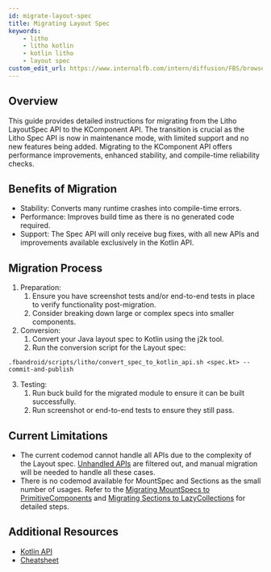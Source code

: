 ```yaml
---
id: migrate-layout-spec
title: Migrating Layout Spec
keywords:
    - litho
    - litho kotlin
    - kotlin litho
    - layout spec
custom_edit_url: https://www.internalfb.com/intern/diffusion/FBS/browsefile/master/fbandroid/libraries/components/docs/kotlin/migrating-layout-spec.mdx
---
```



## Overview

This guide provides detailed instructions for migrating from the Litho LayoutSpec API to the KComponent API. The transition is crucial as the Litho Spec API is now in maintenance mode, with limited support and no new features being added. Migrating to the KComponent API offers performance improvements, enhanced stability, and compile-time reliability checks.
## Benefits of Migration
* Stability: Converts many runtime crashes into compile-time errors.
* Performance: Improves build time as there is no generated code required.
* Support: The Spec API will only receive bug fixes, with all new APIs and improvements available exclusively in the Kotlin API.

## Migration Process

1. Preparation:
    1. Ensure you have screenshot tests and/or end-to-end tests in place to verify functionality post-migration.
    2. Consider breaking down large or complex specs into smaller components.
2. Conversion:
    1. Convert your Java layout spec to Kotlin using the j2k tool.
    2. Run the conversion script for the Layout spec:

```
.fbandroid/scripts/litho/convert_spec_to_kotlin_api.sh <spec.kt> --commit-and-publish
```

3. Testing:
    1. Run buck build for the migrated module to ensure it can be built successfully.
    2. Run screenshot or end-to-end tests to ensure they still pass.


## Current Limitations

* The current codemod cannot handle all APIs due to the complexity of the Layout spec. [Unhandled APIs](https://www.internalfb.com/code/fbsource/fbandroid/java/com/facebook/tools/editus/commands/custom/scheduledcodemods/ConvertToKComponentCodemod.kt?lines=27) are filtered out, and manual migration will be needed to handle all these cases.
* There is no codemod available for MountSpec and Sections as the small number of usages. Refer to the [Migrating MountSpecs to PrimitiveComponents](https://fblitho.com/docs/kotlin/migrating-from-mountspecs-to-primitives/) and [Migrating Sections to LazyCollections](https://fblitho.com/docs/kotlin/lazycollections/lazycollections-sections-migration/) for detailed steps.

## Additional Resources

* [Kotlin API](https://fblitho.com/docs/kotlin/kotlin-api-basics/)
* [Cheatsheet](https://fblitho.com/docs/kotlin/kotlin-api-cheatsheet/)
